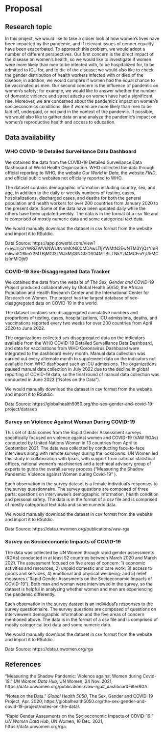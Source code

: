 # Proposal

## Research topic

In this project, we would like to take a closer look at how women’s lives have been impacted by the pandemic, and if relevant issues of gender equality have been exacerbated. To approach this problem, we would adopt a number of different perspectives. Our first concern is the direct impact of the disease on women’s health, so we would like to investigate if women were more likely than men to be infected with, to be hospitalized for, to be admitted to ICU for, and to die of the disease; we would also like to check the gender distribution of health workers infected with or died of the disease; in addition, we would compare if women had the equal chance to be vaccinated as men. Our second concern is the influence of pandemic on women’s safety; for example, we would like to answer whether the number of domestic violence and street attacks on women have had a significant rise. Moreover, we are concerned about the pandemic’s impact on women’s socioeconomics conditions, like if women are more likely than men to be laid off, underpaid, or not paid in the context of the pandemic. If possible, we would also like to gather data on and analyze the pandemic’s impact on women’s reproductive health and access to education.

## Data availability

### WHO COVID-19 Detailed Surveillance Data Dashboard

We obtained the data from the COVID-19 Detailed Surveillance Data Dashboard of World Health Organization. WHO collected the data through official reporting to WHO, the website *Our World in Data*, the website *FIND*, and official public websites not officially reported to WHO.

The dataset contains demographic information including country, sex, and age, in addition to the daily or weekly numbers of testing, cases, hospitalizations, discharged cases, and deaths for both the general population and health workers for over 200 countries from January 2020 to the present date. Some of the data have been updated daily while the others have been updated weekly. The data is in the format of a csv file and is comprised of mostly numeric data and some categorical text data.

We would manually download the dataset in csv format from the website and import it to RSutdio.

Data Source: 
https://app.powerbi.com/view?r=eyJrIjoiYWRiZWVkNWUtNmM0Ni00MDAwLTljYWMtN2EwNTM3YjQzYmRmIiwidCI6ImY2MTBjMGI3LWJkMjQtNGIzOS04MTBiLTNkYzI4MGFmYjU5MCIsImMiOjh9

### COVID-19 Sex-Disaggregated Data Tracker

We obtained the data from the website of *The Sex, Gender and COVID-19 Project* produced collaboratively by Global Health 50/50, the African Population and Health Research Center and the International Center for Research on Women. The project has the largest database of sex-disaggregated data on COVID-19 in the world.

The dataset contains sex-disaggregated cumulative numbers and proportions of testing, cases, hospitalizations, ICU admissions, deaths, and vaccinations reported every two weeks for over 200 countries from April 2020 to June 2022.

The organizations collected sex disaggregated data on the indicators available from the WHO COVID-19 Detailed Surveillance Data Dashboard, and data for vaccinations from WHO Coronavirus Dashboard were integrated to the dashboard every month. Manual data collection was carried out every alternate month to supplement data on the indicators not available from WHO dashboard such as ICU admissions. The organizations paused manual data collection in July 2022 due to the decline in global reporting of COVID-19 data, so the final round of manual data collection was conducted in June 2022 ("Notes on the Data").

We would manually download the dataset in csv format from the website and import it to RSutdio.

Data Source: https://globalhealth5050.org/the-sex-gender-and-covid-19-project/dataset/

### Survey on Violence Against Woman During COVID-19

This set of data comes from the Rapid Gender Assessment surveys specifically focused on violence against women and COVID-19 (VAW RGAs) conducted by United Nations Women in 13 countries from April to September 2021. The data was collected by conducting face-to-face interviews along with remote surveys during the lockdowns. UN Women led this study in collaboration with Ipsos, with support from national statistical offices, national women’s machineries and a technical advisory group of experts to guide the overall survey process ("Measuring the Shadow Pandemic: Violence against Women during Covid-19" ).

Each observation in the survey dataset is a female individual’s responses to the survey questionnaire. The survey questions are composed of three parts: questions on interviewee’s demographic information, health condition and personal safety. The data is in the format of a csv file and is comprised of mostly categorical text data and some numeric data.

We would manually download the dataset in csv format from the website and import it to RSutdio.

Data Source: https://data.unwomen.org/publications/vaw-rga

### Survey on Socioeconomic Impacts of COVID-19

The data was collected by UN Women through rapid gender assessments (RGAs) conducted in at least 52 countries between March 2020 and March 2021. The assessment focused on five areas of concern: 1) economic activities and resources; 2) unpaid domestic and care work; 3) access to goods and services, 4) emotional and physical wellbeing; and 5) relief measures ("Rapid Gender Assesments on the Socioeconomic Impacts of COVID-19"). Both man and woman were interviewed in the survey, so the dataset is helpful in analyzing whether women and men are experiencing the pandemic differently.

Each observation in the survey dataset is an individual’s responses to the survey questionnaire. The survey questions are composed of questions on interviewee’s demographic information and the five areas of concern mentioned above. The data is in the format of a csv file and is comprised of mostly categorical text data and some numeric data.

We would manually download the dataset in csv format from the website and import it to RSutdio.

Data Source: https://data.unwomen.org/rga

## References 

"Measuring the Shadow Pandemic: Violence against Women during Covid-19." *UN Women Data Hub*, UN Women, 24 Nov. 2021, https://data.unwomen.org/publications/vaw-rga#_dashboardFilterRGA. 

"Notes on the Data." *Global Health 5050*, The Sex, Gender and COVID-19 Project, Apr. 2020, https://globalhealth5050.org/the-sex-gender-and-covid-19-project/notes-on-the-data/. 

"Rapid Gender Assesments on the Socioeconomic Impacts of COVID-19." *UN Women Data Hub*, UN Women, 16 Dec. 2021, https://data.unwomen.org/rga. 

